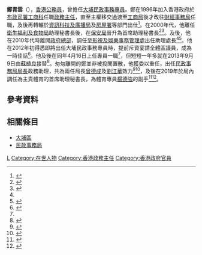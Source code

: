 '''鄭青雲'''（{{lang-en|Paul Cheng Ching-wan}}），[[香港|香港]][[香港公務員|公務員]]，曾擔任[[大埔區|大埔]][[民政事務專員|民政事務專員]]。鄭在1996年加入香港政府於[[香港特別行政區政府總部|布政司署]][[工商及科技局|工商科]]任職[[政務主任|政務主任]]，直至主權移交過渡至[[工商及科技局|工商局]]後才改往[[財經事務及庫務局|財經事務局]]任職，及後再轉輾於[[資訊科技及廣播局|資訊科技及廣播局]]及[[房屋署|房屋署]]等部門出仕<ref name="do-in">{{Cite web|url=https://www.info.gov.hk/gia/general/201204/25/P201204240395.htm|title=新任大埔民政事務專員履新|date=2012-04-25|work=香港特別行政區政府新聞公報|accessdate=2020-12-23|archive-date=2020-12-23|archive-url=https://web.archive.org/web/20201223155138/https://www.info.gov.hk/gia/general/201204/25/P201204240395.htm|dead-url=no}}</ref>。在2000年代，他離任[[衛生福利及食物局|衛生福利及食物局]]助理秘書長後，在[[保安局|保安局]]晉升為首席助理秘書長<ref>{{Cite web|url=https://www.legco.gov.hk/yr03-04/chinese/panels/ha/minutes/ha040611.pdf|title=民政事務委員會會議紀要 日期：2004年6月11日|date=2004-06-11|work=香港立法會|accessdate=2020-12-23|archive-date=2020-12-23|archive-url=https://web.archive.org/web/20201223155143/https://www.legco.gov.hk/yr03-04/chinese/panels/ha/minutes/ha040611.pdf|dead-url=no}}</ref><ref>{{Cite web|url=https://www.legco.gov.hk/yr07-08/chinese/panels/se/minutes/se080708.pdf|title=保安事務委員會會議紀要 日期：2008年7月8日|date=2008-07-08|work=香港立法會|accessdate=2020-12-23|archive-date=2020-12-23|archive-url=https://web.archive.org/web/20201223155140/https://www.legco.gov.hk/yr07-08/chinese/panels/se/minutes/se080708.pdf|dead-url=no}}</ref>。及後，他在2010年代時離開[[香港特別行政區政府總部|政府總部]]，調任至[[影視及娛樂事務管理處|影視及娛樂事務管理處]]出任助理處長<ref name="do-in"/><ref>{{Cite web|url=https://www.legco.gov.hk/yr09-10/chinese/bc/bc10/minutes/bc1020110217.pdf|title=《通訊事務管理局條例草案》委員會 第八次會議紀要|date=2011-02-17|work=香港立法會|accessdate=2020-12-23|archive-date=2020-12-23|archive-url=https://web.archive.org/web/20201223155142/https://www.legco.gov.hk/yr09-10/chinese/bc/bc10/minutes/bc1020110217.pdf|dead-url=no}}</ref>。他在2012年初得悉即將出任大埔民政事務專員時，提前斥資宴請全體區議員，成為一時佳話<ref>{{Cite web|url=http://the-sun.on.cc/cnt/news/20120314/00408_008.html|title=政壇：小氣候：精叻專員自費飯局宴區員|date=2012-03-14|work=太陽報 (香港)|accessdate=2020-12-23|archive-date=2020-12-23|archive-url=https://web.archive.org/web/20201223155157/http://the-sun.on.cc/cnt/news/20120314/00408_008.html|dead-url=no}}</ref>。他及後在同年4月16日上任專員一職<ref name="do-in"/>，但短短一年多就在2013年9月9日由[[蘇植良|蘇植良]]接替<ref>{{Cite web|url=https://www.info.gov.hk/gia/general/201309/08/P201309040490.htm|title=新任大埔民政事務專員履新|date=2013-09-08|work=香港特別行政區政府新聞公報|accessdate=2020-12-23|archive-url=https://web.archive.org/web/20150924080248/https://www.info.gov.hk/gia/general/201309/08/P201309040490.htm|archive-date=2015-09-24|dead-url=no}}</ref>。匆匆離開的鄭並非被投閒置散，他獲委以重任，出任[[民政事務局局長|民政事務局局長]]政務助理，共為兩任局長[[曾德成|曾德成]]及[[劉江華|劉江華]]效力<ref>{{Cite web|url=https://hk.news.yahoo.com/news/%E6%92%A4%E6%8F%9B%E5%B1%80%E9%95%B7%E8%AE%8A-%E5%85%A7%E9%AC%A5-%E5%BB%BA%E5%88%B6%E6%80%A5%E9%99%8D%E6%BA%AB-215512424.html|title=撤換局長變「內鬥」 建制急降溫|date=2015-07-23|work=星島日報|via=雅虎新聞|accessdate=2020-12-23|archive-date=2020-12-23|archive-url=https://web.archive.org/web/20201223155151/https://hk.news.yahoo.com/news/%E6%92%A4%E6%8F%9B%E5%B1%80%E9%95%B7%E8%AE%8A-%E5%85%A7%E9%AC%A5-%E5%BB%BA%E5%88%B6%E6%80%A5%E9%99%8D%E6%BA%AB-215512424.html|dead-url=no}}</ref><ref>{{Cite web|url=https://www.info.gov.hk/gia/general/201706/19/P2017061900781.htm|title=民政事務局局長參與沙田區「共慶回歸顯關懷」家訪活動|date=2017-06-19|work=香港特別行政區政府新聞公報|accessdate=2020-12-23|archive-date=2020-12-23|archive-url=https://web.archive.org/web/20201223155151/https://www.info.gov.hk/gia/general/201706/19/P2017061900781.htm|dead-url=no}}</ref>，及後在2019年於局內調任為主責體育的首席助理秘書長，為體育專員[[楊德強|楊德強]]的副手<ref>{{Cite web|url=https://www.hksi.org.hk/annual-report/2018-19/tc/f/upload/56/AnnualReport18_19.pdf|page=54|title=香港體育學院年報 2018-19|date=2019-03-31|work=香港體育學院|accessdate=2020-12-23|archive-date=2020-12-23|archive-url=https://web.archive.org/web/20201223155145/https://www.hksi.org.hk/annual-report/2018-19/tc/f/upload/56/AnnualReport18_19.pdf|dead-url=no}}</ref><ref>{{Cite web|url=https://www.info.gov.hk/gia/general/202005/15/P2020051500673.htm|title=立法會政府帳目委員會明天舉行公開聆訊|date=2020-05-15|work=香港特別行政區政府新聞公報|accessdate=2020-12-23|archive-date=2020-12-23|archive-url=https://web.archive.org/web/20201223155146/https://www.info.gov.hk/gia/general/202005/15/P2020051500673.htm|dead-url=no}}</ref>。

== 參考資料 ==
{{reflist|30em}}

== 相關條目 ==
* [[大埔區|大埔區]]
* [[民政事務局|民政事務局]]

{{s-start}}
{{s-gov}}
{{s-bef | before=[[李國彬|李國彬]]}}
{{s-ttl | title=[[大埔區|大埔]][[民政事務專員|民政事務專員]] | years= 2012年4月16日－2013年9月8日}}
{{s-aft | after=[[蘇植良|蘇植良]]}}
{{s-end}}

{{Portal bar|香港|政治|人物}}

{{DEFAULTSORT:Cheng,Paul Ching-wan}}
[[Category:李姓|L]]
[[Category:在世人物|Category:在世人物]]
[[Category:香港政務主任|Category:香港政務主任]]
[[Category:香港政府官員|Category:香港政府官員]]
